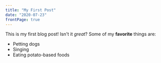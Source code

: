```yaml
---
title: "My First Post"
date: "2020-07-23"
frontPage: true
---
```

This is my first blog post! Isn't it *great*?
Some of my **favorite** things are:
* Petting dogs
* Singing
* Eating potato-based foods